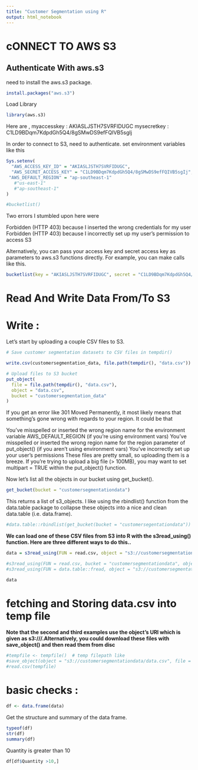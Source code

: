 ```yaml
---
title: "Customer Segmentation using R"
output: html_notebook
---
```


# cONNECT TO AWS S3

## Authenticate With aws.s3
need to install the aws.s3 package.
```r
install.packages("aws.s3")
```

Load Library
```r
library(aws.s3)
```

Here are  ,
myaccesskey : AKIASLJSTH7SVRFIDUGC
mysecretkey : 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


In order to connect to S3, need to authenticate.
set environment variables like this
```r
Sys.setenv(
  "AWS_ACCESS_KEY_ID" = "AKIASLJSTH7SVRFIDUGC",
  "AWS_SECRET_ACCESS_KEY" = "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",
 "AWS_DEFAULT_REGION" = "ap-southeast-1"
   #"us-east-1"
   #"ap-southeast-1"
)

```

```r
#bucketlist()
```

Two errors I stumbled upon here were

Forbidden (HTTP 403) because I inserted the wrong credentials for my user
Forbidden (HTTP 403) because I incorrectly set up my user’s permission to access S3

Alternatively, you can pass your access key and secret access key as parameters to aws.s3 functions directly. For example, you can make calls like this.

```r
bucketlist(key = "AKIASLJSTH7SVRFIDUGC", secret = "C1LD9BDqm7KdpdGh5Q4/8gSMwDS9efFQIVB5sgIj")
```

# Read And Write Data From/To S3

# Write :

Let’s start by uploading a couple CSV files to S3.

```r
# Save customer segmentation datasets to CSV files in tempdir()

write.csv(customersegmentation_data, file.path(tempdir(), "data.csv"))
```

```r
# Upload files to S3 bucket
put_object(
  file = file.path(tempdir(), "data.csv"), 
  object = "data.csv", 
  bucket = "customersegmentation_data"
)
```

If you get an error like 301 Moved Permanently, it most likely means that something’s gone wrong with regards to your region. It could be that

You’ve misspelled or inserted the wrong region name for the environment variable AWS_DEFAULT_REGION (if you’re using environment vars)
You’ve misspelled or inserted the wrong region name for the region parameter of put_object() (if you aren’t using environment vars)
You’ve incorrectly set up your user’s permissions
These files are pretty small, so uploading them is a breeze. If you’re trying to upload a big file (> 100MB), you may want to set multipart = TRUE within the put_object() function.

Now let’s list all the objects in our bucket using get_bucket().

```r
get_bucket(bucket = "customersegmentationdata")
```

This returns a list of s3_objects. I like using the rbindlist() function from the data.table package to collapse these objects into a nice and clean data.table (i.e. data.frame).

```r
#data.table::rbindlist(get_bucket(bucket = "customersegentationdata"))
```

**We can load one of these CSV files from S3 into R with the s3read_using() function. Here are three different ways to do this..**


```r
data = s3read_using(FUN = read.csv, object = "s3://customersegmentationdata/data.csv") # use the s3 URI

#s3read_using(FUN = read.csv, bucket = "customersegmentationdata", object = "data.csv")    # bucket and object specified separately
#s3read_using(FUN = data.table::fread, object = "s3://customersegmentationdata/data.csv")  # use data.table's fread() function for fast CSV reading

```

```r
data
```

# fetching and Storing data.csv into temp file 
**Note that the second and third examples use the object’s URI which is given as s3://<bucket-name>/<key>.Alternatively, you could download these files with save_object() and then read them from disc**

```r
#tempfile <- tempfile()  # temp filepath like 
#save_object(object = "s3://customersegmentationdata/data.csv", file = tempfile)
#read.csv(tempfile)

```

# basic checks : 

```r
df <- data.frame(data)
```
Get the structure  and summary of the data frame.
```r
typeof(df)
str(df)
summary(df)
```

Quantity is greater than 10 

```r
df[df$Quantity >10,]
```

